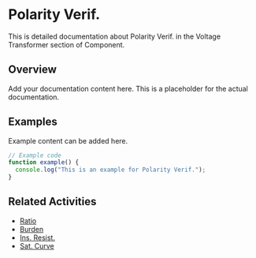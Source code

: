 # Polarity Verif.

This is detailed documentation about Polarity Verif. in the Voltage Transformer section of Component.

## Overview

Add your documentation content here. This is a placeholder for the actual documentation.

## Examples

Example content can be added here.

```typescript
// Example code
function example() {
  console.log("This is an example for Polarity Verif.");
}
```

## Related Activities

- [Ratio](/docs/component/voltage-transformer/ratio)
- [Burden](/docs/component/voltage-transformer/burden)
- [Ins. Resist.](/docs/component/voltage-transformer/ins-resist)
- [Sat. Curve](/docs/component/voltage-transformer/sat-curve)
